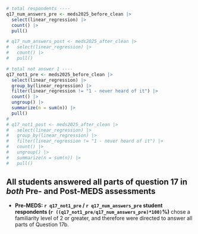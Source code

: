 
```r
# total respondents ----
q17_num_answers_pre <- meds2025_before_clean |> 
  select(linear_regression) |> 
  count() |> 
  pull()

# q17_num_answers_post <- meds2025_after_clean |> 
#   select(linear_regression) |> 
#   count() |> 
#   pull()

# total not answer 1 ----
q17_not1_pre <- meds2025_before_clean |> 
  select(linear_regression) |> 
  group_by(linear_regression) |>
  filter(linear_regression != "1 - never heard of it") |> 
  count() |>
  ungroup() |> 
  summarize(n = sum(n)) |> 
  pull()
# 
# q17_not1_post <- meds2025_after_clean |> 
#   select(linear_regression) |> 
#   group_by(linear_regression) |>
#   filter(linear_regression != "1 - never heard of it") |> 
#   count() |>
#   ungroup() |> 
#   summarize(n = sum(n)) |> 
#   pull()
```

::: {.callout-note}
## All students answered all parts of question 17 in *both* Pre- and Post-MEDS assessments

- **Pre-MEDS: `r q17_not1_pre` / `r q17_num_answers_pre` student respondents (`r ((q17_not1_pre/q17_num_answers_pre)*100)`%)** chose a familiarity level of 2 or greater, and therefore were directed to answer all parts of Question 17b.
:::
